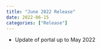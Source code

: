 ```yaml
---
title: "June 2022 Release"
date: 2022-06-15
categories: ["Release"]
---
```


<script src="/rmarkdown-libs/header-attrs/header-attrs.js"></script>


<ul>
<li>Update of portal up to May 2022</li>
</ul>